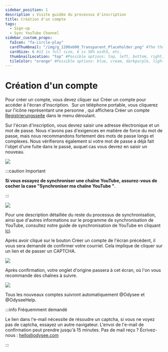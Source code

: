 ---
sidebar_position: 1
description : Visite guidée du processus d'inscription
title: Création d'un compte
tags:
  - Sign-up
  - Sync YouTube Channel
sidebar_custom_props:
  faIcon: "fa-circle-play"
  cardThumbnail: "/img/g_1200x600_Transparent_Placeholder.png" #The thumbnail on the category card.
  cardSize: 6 #12 is full size, 6 is 50% width, etc.
  thumbnailLocation: "top" #Possible options: top, left, bottom, right, none
  tileColor: "orange" #Possible options: blue, cream, darkpurple, lightpurple, mauve, orange, pink, none
---

# Création d'un compte


<Tabs>
  <TabItem value="web" label="Web" default>
    Pour créer un compte, vous devez cliquer sur <PrimaryOdyseeButton url="https://odysee.com/$/signup">Créer un compte</PrimaryOdyseeButton> pour accéder à l'écran d'inscription.
    <Image img="/img/fr/créationducompte01.png" />
  </TabItem>
  <TabItem value="mobile" label="Mobile">
    Sur un téléphone portable, vous cliquerez sur l'icône représentant une personne <OdyseeButtonRound><OdyseeIcon type="person" /></OdyseeButtonRound>, qui affichera <PrimaryOdyseeButton url="https://odysee.com/$/signup">Créer un compte</PrimaryOdyseeButton>
    <a href="https://odysee.com/$/signup">Registrierungsseite</a> dans le menu déroulant.
    <Image img="/img/fr/Mcréeruncompte.png" />
  </TabItem>
</Tabs>

Sur l'écran d'inscription, vous devrez saisir une adresse électronique et un mot de passe. Nous n'avons pas d'exigences en matière de force du mot de passe, mais nous recommandons fortement des mots de passe longs et complexes. Nous vérifierons également si votre mot de passe a déjà fait l'objet d'une fuite dans le passé, auquel cas vous devrez en saisir un nouveau.

<Image src="/img/fr/créationducompte03.png" />

:::caution Important 

**Si vous essayez de synchroniser une chaîne YouTube, assurez-vous de cocher la case "Synchroniser ma chaîne YouTube "**.

:::

<Image src="/img/fr/créationducompte04.png" />

Pour une description détaillée du reste du processus de synchronisation, ainsi que d'autres informations sur le programme de synchronisation de YouTube, consultez notre guide de synchronisation de YouTube en cliquant [ici](https://help.odysee.tv/fr/category-syncprogram/).

Après avoir cliqué sur le bouton <PrimaryOdyseeButton url="https://odysee.com/$/signup">Créer un compte</PrimaryOdyseeButton> de l'écran précédent, il vous sera demandé de confirmer votre courriel. Cela implique de cliquer sur un lien et de passer un CAPTCHA.

<Image src="/img/fr/créationducompte05.png" />

Après confirmation, votre onglet d'origine passera à cet écran, où l'on vous recommande des chaînes à suivre. 

<Image src="/img/fr/créationducompte06.png" />

Tous les nouveaux comptes suivront automatiquement @Odysee et @OdyseeHelp.

:::info Fréquemment demandé

Le lien dans l'e-mail nécessite de résoudre un captcha, si vous ne voyez pas de captcha, essayez un autre navigateur. L'envoi de l'e-mail de confirmation peut prendre jusqu'à 15 minutes. Pas de mail reçu ? Écrivez-nous : hello@odysee.com 

:::
